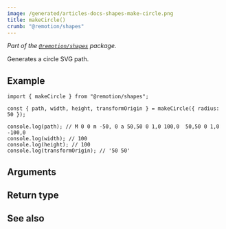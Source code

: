 ```yaml
---
image: /generated/articles-docs-shapes-make-circle.png
title: makeCircle()
crumb: "@remotion/shapes"
---
```



_Part of the [`@remotion/shapes`](/docs/shapes) package._

Generates a circle SVG path.

## Example

```tsx twoslash title="circle.ts"
import { makeCircle } from "@remotion/shapes";

const { path, width, height, transformOrigin } = makeCircle({ radius: 50 });

console.log(path); // M 0 0 m -50, 0 a 50,50 0 1,0 100,0  50,50 0 1,0 -100,0
console.log(width); // 100
console.log(height); // 100
console.log(transformOrigin); // '50 50'
```

## Arguments

<ShapeOptions shape="circle"/>

## Return type

<MakeShapeReturnType shape="circle"/>

## See also

<MakeShapeSeeAlso shape="circle"/>
